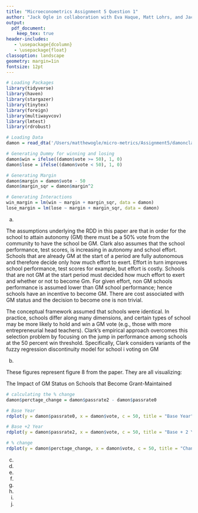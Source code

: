 ```yaml
---
title: "Microeconometrics Assignment 5 Question 1"
author: "Jack Ogle in collaboration with Eva Haque, Matt Lohrs, and Jack Knickrehm"
output:
  pdf_document:
    keep_tex: true
header-includes:
   - \usepackage{dcolumn}
   - \usepackage{float}
classoption: landscape
geometry: margin=1in
fontsize: 12pt
---
```



```r
# Loading Packages
library(tidyverse)
library(haven)
library(stargazer)
library(tinytex)
library(foreign)
library(multiwayvcov)
library(lmtest)
library(rdrobust)

# Loading Data
damon = read_dta('/Users/matthewogle/micro-metrics/Assignment5/damonclark.dta')

# Generating Dummy for winning and losing
damon$win = ifelse((damon$vote >= 50), 1, 0)
damon$lose = ifelse((damon$vote < 50), 1, 0)

# Generating Margin
damon$margin = damon$vote - 50
damon$margin_sqr = damon$margin^2

# Generating Interactions
win_margin = lm(win ~ margin + margin_sqr, data = damon)
lose_margin = lm(lose ~ margin + margin_sqr, data = damon)

```


(a)

The assumptions underlying the RDD in this paper are that in order for the school to attain autonomy (GM) there must be a 50% vote from the community to have the school be GM. Clark also assumes that the school performance, test scores, is increasing in autonomy and school effort. Schools that are already GM at the start of a period are fully autonomous and therefore decide only how much effort to exert. Effort in turn improves school performance, test scores for example, but effort is costly. Schools that are not GM at the start period must decided how much effort to exert and whether or not to become Gm. For given effort, non GM schools performance is assumed lower than GM school performance; hence schools have an incentive to become GM. There are cost associated with GM status and the decision to become one is non trivial.

The conceptual framework assumed that schools were identical. In practice, schools differ along many dimensions, and certain types of school may be more likely to hold and win a GM vote (e.g., those with more entrepreneurial head teachers). Clark's empirical approach overcomes this selection problem by focusing on the jump in performance among schools at the 50 percent win threshold. Specifically, Clark considers variants of the fuzzy regression discontinuity model for school i voting on GM

(b)

These figures represent figure 8 from the paper. They are all visualizing:

The Impact of GM Status on Schools that Become Grant-Maintained

```r

# calculating the % change
damon$perctage_change = damon$passrate2 - damon$passrate0

# Base Year
rdplot(y = damon$passrate0, x = damon$vote, c = 50, title = "Base Year", x.label= "Vote Share", y.label = "% Pass")

# Base +2 Year
rdplot(y = damon$passrate2, x = damon$vote, c = 50, title = "Base + 2 Years", x.label= "Vote Share", y.label = "% Pass")

# % change 
rdplot(y = damon$perctage_change, x = damon$vote, c = 50, title = "Change", x.label= "Vote Share", y.label = "% Pass")


```


(c)
(d)
(e)
(f)
(g)
(h)
(i)
(j)